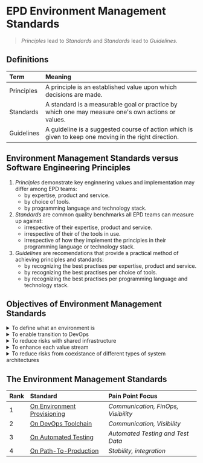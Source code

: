 # EPD Environment Management Standards

> *Principles* lead to *Standards* and *Standards* lead to *Guidelines.*

## Definitions

| Term         | Meaning                                                                                               |
| :---         | :---                                                                                              |
| Principles   | A principle is an established value upon which decisions are made.                                |
| Standards    | A standard is a measurable goal or practice by which one may measure one's own actions or values.     |
| Guidelines   | A guideline is a suggested course of action which is given to keep one moving in the right direction. |

## Environment Management Standards versus Software Engineering Principles

1. *Principles* demonstrate key enginnering values and implementation may differ among EPD teams:
   - by expertise, product and service.
   - by choice of tools.
   - by programming language and technology stack.
2. *Standards* are common quality benchmarks all EPD teams can measure up against:
   - irrespective of their expertise, product and service.
   - irrespective of their of the tools in use.
   - irrespective of how they implement the principles in their programming language or technology stack.
3. *Guidelines* are recomendations that provide a practical method of achieving principles and standards:
   - by recognizing the best practises per expertise, product and service.
   - by recognizing the best practises per choice of tools.
   - by recognizing the best practises per programming language and technology stack.


## Objectives of Environment Management Standards

<details><summary>To define what an environment is</summary>
<p>

**Concept**
> an environment is an instance of an application, product or service an integrated set of technology components.

**Rationale**
> software environments that enable a value stream to deliver work and changes to their customers and can be physical or virtual machines, or be containerized or serverless.
</p>
</details>  

<details><summary>To enable transition to DevOps</summary>
<p>

**Concept**
> environment Management reduces risk and lays the path to adopting the DevOps way of working that accelerate your ability to deliver value to your customers.

**Rationale**
> In an ideal DevOps world, teams have the autonomy to experiment on their loosely coupled systems
in the real world enterprises have tightly coupled systems and the dependencies between them pose a risk. Managing these risks are key.
</p>
</details>

<details><summary>To reduce risks with shared infrastructure</summary>
<p>

**Concept**
> Environment management helps releases go faster and more safely, while reaping cost benefits from shared infrastruture

**Rationale**
> In an ideal DevOps world, each autonomous team manages their own instances of the environments. In the real world, environments are shared, m both because of dependancies and costs. 

</p>
</details>

<details><summary>To enhance each value stream</summary>
<p>

**Concept**
> accelerate your ability to deliver value to your customers. 

**Rationale**
> For value to be delivered to a customer, it needs to be built, tested, and deployed, with a set of good practices to provide an effective, end-to-end management service for all environments
</p>
</details>

<details><summary>To reduce risks from coexistance of different types of system architectures</summary>
<p>

**Concept**

> In the real world, both monoliths and mircoservices may coexist; monoliths present a high-risk of failures.

**Rationale**
> In an ideal DevOps world, teams have the autonomy to experiment on their loosely coupled microservices with Agile ways of working. In the real world enterprises have tightly coupled monoliths with heavy weight ITSM processes and outdated project / waterfall ways of working
</p>
</details>


## The Environment Management Standards

| Rank | Standard                                                    | Pain Point Focus |
| :--- | :---                                                        | :---
| 1    | [On Environment Provisioning](environment-provisioning.mdx) | *Communication, FinOps, Visibility* |
| 2    | [On DevOps Toolchain](devops-toolchain.mdx)                 | *Communication, Visibility* |
| 3    | [On Automated Testing](automated-testing.mdx)               | *Automated Testing and Test Data* |
| 4    | [On Path-To-Production](path-to-production.mdx)             | *Stability, integration* |



